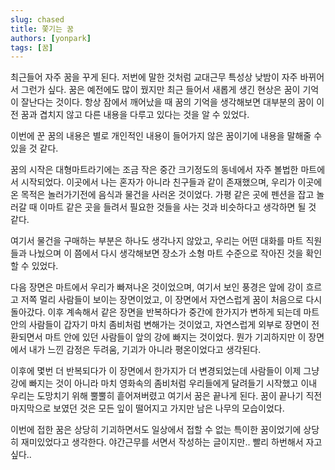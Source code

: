 ```yaml
---
slug: chased
title: 쫓기는 꿈
authors: [yonpark]
tags: [꿈]
---
```


최근들어 자주 꿈을 꾸게 된다. 저번에 말한 것처럼 교대근무 특성상 낮밤이 자주 바뀌어서 그런가 싶다.
꿈은 예전에도 많이 꿨지만 최근 들어서 새롭게 생긴 현상은 꿈이 기억이 잘난다는 것이다.
항상 잠에서 깨어났을 때 꿈의 기억을 생각해보면 대부분의 꿈이 이전 꿈과 겹치지 않고 다른 내용을 다루고 있다는 것을 알 수 있었다.

이번에 꾼 꿈의 내용은 별로 개인적인 내용이 들어가지 않은 꿈이기에 내용을 말해줄 수 있을 것 같다.

꿈의 시작은 대형마트라기에는 조금 작은 중간 크기정도의 동네에서 자주 볼법한 마트에서 시작되었다.
이곳에서 나는 혼자가 아니라 친구들과 같이 존재했으며, 우리가 이곳에 온 목적은 놀러가기전에 음식과 물건을 사러온 것이었다.
가평 같은 곳에 펜션을 잡고 놀러갈 때 이마트 같은 곳을 들려서 필요한 것들을 사는 것과 비슷하다고 생각하면 될 것 같다.

여기서 물건을 구매하는 부분은 하나도 생각나지 않았고, 우리는 어떤 대화를 마트 직원들과 나눴으며
이 쯤에서 다시 생각해보면 장소가 소형 마트 수준으로 작아진 것을 확인할 수 있었다.

다음 장면은 마트에서 우리가 빠져나온 것이었으며, 여기서 보인 풍경은 앞에 강이 흐르고 저쪽 멀리 사람들이 보이는 장면이었고, 이 장면에서 자연스럽게 꿈이 처음으로 다시 돌아갔다.
이후 계속해서 같은 장면을 반복하다가 중간에 한가지가 변하게 되는데 마트안의 사람들이 갑자기 마치 좀비처럼 변해가는 것이었고, 자연스럽게 외부로 장면이 전환되면서
마트 안에 있던 사람들이 앞의 강에 빠지는 것이었다. 뭔가 기괴하지만 이 장면에서 내가 느낀 감정은 두려움, 기괴가 아니라 평온이었다고 생각된다.

이후에 몇번 더 반복되다가 이 장면에서 한가지가 더 변경되었는데 사람들이 이제 그냥 강에 빠지는 것이 아니라 마치 영화속의 좀비처럼 우리들에게 달려들기 시작했고
이내 우리는 도망치기 위해 뿔뿔히 흩어져버렸고 여기서 꿈은 끝나게 된다. 꿈이 끝나기 직전 마지막으로 보였던 것은 모든 잎이 떨어지고 가지만 남은 나무의 모습이었다.

이번에 접한 꿈은 상당히 기괴하면서도 일상에서 접할 수 없는 특이한 꿈이었기에 상당히 재미있었다고 생각한다.
야간근무를 서면서 작성하는 글이지만.. 빨리 하번해서 자고 싶다..
